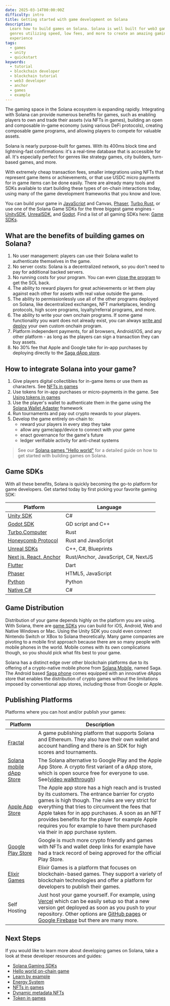 ```yaml
---
date: 2025-03-14T00:00:00Z
difficulty: intro
title: Getting started with game development on Solana
description:
  Learn how to build games on Solana. Solana is well built for web3 games of all
  genres utilizing speed, low fees, and more to create an amazing gaming
  experience
tags:
  - games
  - unity
  - quickstart
keywords:
  - tutorial
  - blockchain developer
  - blockchain tutorial
  - web3 developer
  - anchor
  - games
  - example
---
```


The gaming space in the Solana ecosystem is expanding rapidly. Integrating with
Solana can provide numerous benefits for games, such as enabling players to own
and trade their assets (via NFTs in games), building an open and composable
in-game economy (using various DeFi protocols), creating composable game
programs, and allowing players to compete for valuable assets.

Solana is nearly purpose-built for games. With its 400ms block time and
lightning-fast confirmations: it's a real-time database that is accessible for
all. It's especially perfect for genres like strategy games, city builders,
turn-based games, and more.

With extremely cheap transaction fees, smaller integrations using NFTs that
represent game items or achievements, or that use USDC micro payments for in
game items can be done easily. There are already many tools and SDKs available
to start building these types of on-chain interactions today, using many of the
game development frameworks that you know and love.

You can build your game in
[JavaScript](https://solana.com/docs/clients/javascript) and Canvas,
[Phaser](https://github.com/Bread-Heads-NFT/phaser-solana-platformer-template),
[Turbo Rust](https://turbo.computer/), or use one of the Solana Game SDKs for
the three biggest game engines -
[UnitySDK](/developers/docs/clients/game-sdks#unity-sdk),
[UnrealSDK](https://github.com/staratlasmeta/FoundationKit), and
[Godot](https://github.com/Virus-Axel/godot-solana-sdk). Find a list of all
gaming SDKs here: [Game SDKs](/developers/docs/clients/game-sdks).

## What are the benefits of building games on Solana?

1. No user management: players can use their Solana wallet to authenticate
   themselves in the game.
2. No server costs: Solana is a decentralized network, so you don't need to pay
   for additional backed servers.
3. No running costs for your program. You can even
   [close the program](/developers/guides/getstarted/solana-token-airdrop-and-faucets#6-reuse-devnet-sol)
   to get the SOL back.
4. The ability to reward players for great achievements or let them play against
   each other for assets with real value outside the game.
5. The ability to permissionlessly use all of the other programs deployed on
   Solana, like decentralized exchanges, NFT marketplaces, lending protocols,
   high score programs, loyalty/referral programs, and more.
6. The ability to write your own onchain programs. If some game functionality
   you want does not already exist, you can always
   [write and deploy](/docs/core/programs) your own custom onchain program.
7. Platform independent payments, for all browsers, Android/iOS, and any other
   platform - as long as the players can sign a transaction they can buy assets.
8. No 30% fee that Apple and Google take for in-app purchases by deploying
   directly to the
   [Saga dApp store](https://docs.solanamobile.com/dapp-publishing/intro).

## How to integrate Solana into your game?

1. Give players digital collectibles for in-game items or use them as
   characters. See [NFTs in games](/developers/guides/games/nfts-in-games)
2. Use tokens for in-app purchases or micro-payments in the game. See
   [Using tokens in games](/developers/guides/games/interact-with-tokens)
3. Use the player's wallet to authenticate them in the game using the
   [Solana Wallet Adapter](https://github.com/anza-xyz/wallet-adapter) framework
4. Run tournaments and pay out crypto rewards to your players.
5. Develop the game entirely on-chain to:
   - reward your players in every step they take
   - allow any game/app/device to connect with your game
   - enact governance for the game's future
   - ledger verifiable activity for anti-cheat systems

> See our [Solana games "Hello world"](/developers/guides/games/hello-world) for
> a detailed guide on how to get started with building games on Solana.

## Game SDKs

With all these benefits, Solana is quickly becoming the go-to platform for game
developers. Get started today by first picking your favorite gaming SDK:

| Platform                                                                             | Language                            |
| ------------------------------------------------------------------------------------ | ----------------------------------- |
| [Unity SDK](/developers/docs/clients/game-sdks#unity-sdk)                            | C#                                  |
| [Godot SDK](/developers/docs/clients/game-sdks#godot-sdk)                            | GD script and C++                   |
| [Turbo.Computer](/developers/docs/clients/game-sdks#turbo-computer-rust-game-engine) | Rust                                |
| [Honeycomb Protocol](/developers/docs/clients/game-sdks#honeycomb-protocol)          | Rust and JavaScript                 |
| [Unreal SDKs](/developers/docs/clients/game-sdks#unreal-sdks)                        | C++, C#, Blueprints                 |
| [Next js, React, Anchor](/developers/docs/clients/game-sdks#next-js-react-anchor)    | Rust/Anchor, JavaScript, C#, NextJS |
| [Flutter](/developers/docs/clients/game-sdks#flutter)                                | Dart                                |
| [Phaser](/developers/docs/clients/game-sdks#phaser)                                  | HTML5, JavaScript                   |
| [Python](/developers/docs/clients/game-sdks#python)                                  | Python                              |
| [Native C#](/developers/docs/clients/game-sdks#native-c)                             | C#                                  |

## Game Distribution

Distribution of your game depends highly on the platform you are using. With
Solana, there are [game SDKs](#game-sdks) you can build for iOS, Android, Web
and Native Windows or Mac. Using the Unity SDK you could even connect Nintendo
Switch or XBox to Solana theoretically. Many game companies are pivoting to a
mobile first approach because there are so many people with mobile phones in the
world. Mobile comes with its own complications though, so you should pick what
fits best to your game.

Solana has a distinct edge over other blockchain platforms due to its offering
of a crypto-native mobile phone from [Solana Mobile](https://solanamobile.com),
named Saga. The Android based [Saga phone](https://solanamobile.com/hardware)
comes equipped with an innovative dApps store that enables the distribution of
crypto games without the limitations imposed by conventional app stores,
including those from Google or Apple.

## Publishing Platforms

Platforms where you can host and/or publish your games:

| Platform                                                                                         | Description                                                                                                                                                                                                                                                                                                                                                                                         |
| ------------------------------------------------------------------------------------------------ | --------------------------------------------------------------------------------------------------------------------------------------------------------------------------------------------------------------------------------------------------------------------------------------------------------------------------------------------------------------------------------------------------- |
| [Fractal](https://www.fractal.is/games)                                                               | A game publishing platform that supports Solana and Ethereum. They also have their own wallet and account handling and there is an SDK for high scores and tournaments.                                                                                                                                                                                                                             |
| [Solana mobile dApp Store](https://github.com/solana-mobile/dapp-publishing/blob/main/README.md) | The Solana alternative to Google Play and the Apple App Store. A crypto first variant of a dApp store, which is open source free for everyone to use. See([video walkthrough](https://youtu.be/IgeE1mg1aYk?si=fZmU1WNiW-kR3qFa))                                                                                                                                                                    |
| [Apple App Store](https://www.apple.com/app-store/)                                           | The Apple app store has a high reach and is trusted by its customers. The entrance barrier for crypto games is high though. The rules are very strict for everything that tries to circumvent the fees that Apple takes for in app purchases. A soon as an NFT provides benefits for the player for example Apple requires you for example to have them purchased via their in app purchase system. |
| [Google Play Store](https://play.google.com/store/games)                                         | Google is much more crypto friendly and games with NFTs and wallet deep links for example have had a track record of being approved for the official Play Store.                                                                                                                                                                                                                                    |
| [Elixir Games](https://elixir.games/)                                                            | Elixir Games is a platform that focuses on blockchain-based games. They support a variety of blockchain technologies and offer a platform for developers to publish their games.                                                                                                                                                                                                                    |
| Self Hosting                                                                                     | Just host your game yourself. For example, using [Vercel](https://vercel.com/) which can be easily setup so that a new version get deployed as soon as you push to your repository. Other options are [GitHub pages](https://pages.github.com/) or [Google Firebase](https://firebase.google.com/docs/hosting) but there are many more.                                                             |

## Next Steps

If you would like to learn more about developing games on Solana, take a look at
these developer resources and guides:

- [Solana Gaming SDKs](/developers/docs/clients/game-sdks)
- [Hello world on-chain game](/developers/guides/games/hello-world)
- [Learn by example](/developers/guides/games/game-examples)
- [Energy System](/developers/guides/games/energy-system)
- [NFTs in games](/developers/guides/games/nfts-in-games)
- [Dynamic metadata NFTs](/developers/guides/token-extensions/dynamic-meta-data-nft)
- [Token in games](/developers/guides/games/interact-with-tokens)
